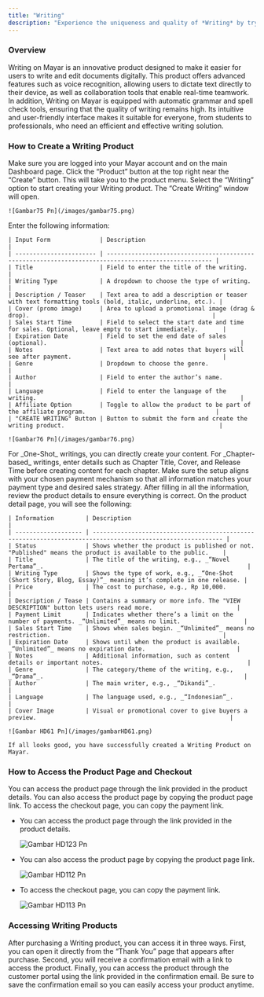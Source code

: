 ```yaml
---
title: "Writing"
description: "Experience the uniqueness and quality of *Writing* by trying our product today!"
---
```


### Overview

Writing on Mayar is an innovative product designed to make it easier for users to write and edit documents digitally. This product offers advanced features such as voice recognition, allowing users to dictate text directly to their device, as well as collaboration tools that enable real-time teamwork. In addition, Writing on Mayar is equipped with automatic grammar and spell check tools, ensuring that the quality of writing remains high. Its intuitive and user-friendly interface makes it suitable for everyone, from students to professionals, who need an efficient and effective writing solution.

### How to Create a Writing Product

<Steps>
  <Step title="Go to Dashboard">
    Make sure you are logged into your Mayar account and on the main Dashboard page.
  </Step>
  <Step title="Access the Product Menu">
    Click the “Product” button at the top right near the “Create” button. This will take you to the product menu.
  </Step>
  <Step title="Choose Product Type">
    Select the “Writing” option to start creating your Writing product. The “Create Writing” window will open.

    ![Gambar75 Pn](/images/gambar75.png)
  </Step>
  <Step title="Fill in Product Details">
    Enter the following information:

    | Input Form              | Description                                                                                          |
    | ----------------------- | ---------------------------------------------------------------------------------------------------- |
    | Title                   | Field to enter the title of the writing.                                                             |
    | Writing Type            | A dropdown to choose the type of writing.                                                            |
    | Description / Teaser    | Text area to add a description or teaser with text formatting tools (bold, italic, underline, etc.). |
    | Cover (promo image)     | Area to upload a promotional image (drag & drop).                                                    |
    | Sales Start Time        | Field to select the start date and time for sales. Optional, leave empty to start immediately.       |
    | Expiration Date         | Field to set the end date of sales (optional).                                                       |
    | Notes                   | Text area to add notes that buyers will see after payment.                                           |
    | Genre                   | Dropdown to choose the genre.                                                                        |
    | Author                  | Field to enter the author’s name.                                                                    |
    | Language                | Field to enter the language of the writing.                                                          |
    | Affiliate Option        | Toggle to allow the product to be part of the affiliate program.                                     |
    | "CREATE WRITING" Button | Button to submit the form and create the writing product.                                            |

    ![Gambar76 Pn](/images/gambar76.png)
  </Step>
  <Step title="Content Creation">
    For _One-Shot_ writings, you can directly create your content. For _Chapter-based_ writings, enter details such as Chapter Title, Cover, and Release Time before creating content for each chapter. Make sure the setup aligns with your chosen payment mechanism so that all information matches your payment type and desired sales strategy.
  </Step>
  <Step title="Review and Finish">
    After filling in all the information, review the product details to ensure everything is correct. On the product detail page, you will see the following:

    | Information         | Description                                                                                                 |
    | ------------------- | ----------------------------------------------------------------------------------------------------------- |
    | Status              | Shows whether the product is published or not. "Published" means the product is available to the public.    |
    | Title               | The title of the writing, e.g., _“Novel Pertama”_.                                                          |
    | Writing Type        | Shows the type of work, e.g., _“One-Shot (Short Story, Blog, Essay)”_ meaning it’s complete in one release. |
    | Price               | The cost to purchase, e.g., Rp 10,000.                                                                      |
    | Description / Tease | Contains a summary or more info. The "VIEW DESCRIPTION" button lets users read more.                        |
    | Payment Limit       | Indicates whether there’s a limit on the number of payments. _“Unlimited”_ means no limit.                  |
    | Sales Start Time    | Shows when sales begin. _“Unlimited”_ means no restriction.                                                 |
    | Expiration Date     | Shows until when the product is available. _“Unlimited”_ means no expiration date.                          |
    | Notes               | Additional information, such as content details or important notes.                                         |
    | Genre               | The category/theme of the writing, e.g., _“Drama”_.                                                         |
    | Author              | The main writer, e.g., _“Dikandi”_.                                                                         |
    | Language            | The language used, e.g., _“Indonesian”_.                                                                    |
    | Cover Image         | Visual or promotional cover to give buyers a preview.                                                       |

    ![Gambar HD61 Pn](/images/gambarHD61.png)

    If all looks good, you have successfully created a Writing Product on Mayar.
  </Step>
</Steps>

### How to Access the Product Page and Checkout

<Steps>
  <Step title="Access Product Page">
    You can access the product page through the link provided in the product details.
  </Step>
  <Step title="Copy Product Page Link">
    You can also access the product page by copying the product page link.
  </Step>
  <Step title="Access Checkout Page">
    To access the checkout page, you can copy the payment link.
  </Step>
</Steps>

- You can access the product page through the link provided in the product details.

  ![Gambar HD123 Pn](/images/gambarHD123.png)
- You can also access the product page by copying the product page link.

  ![Gambar HD112 Pn](/images/gambarHD112.png)
- To access the checkout page, you can copy the payment link.

  ![Gambar HD113 Pn](/images/gambarHD113.png)

### Accessing Writing Products

After purchasing a Writing product, you can access it in three ways. First, you can open it directly from the “Thank You” page that appears after purchase. Second, you will receive a confirmation email with a link to access the product. Finally, you can access the product through the customer portal using the link provided in the confirmation email. Be sure to save the confirmation email so you can easily access your product anytime.